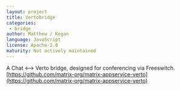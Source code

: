 ```yaml
---
layout: project
title: Vertobridge
categories:
 - bridge
author: Matthew / Kegan
language: JavaScript
license: Apache-2.0
maturity: Not actively maintained
---
```


A Chat <--> Verto bridge, designed for conferencing via Freeswitch. [https://github.com/matrix-org/matrix-appservice-verto](https://github.com/matrix-org/matrix-appservice-verto)
